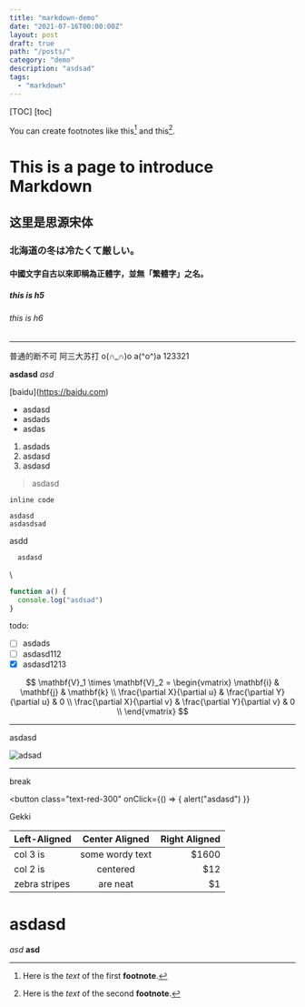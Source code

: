 ```yaml
---
title: "markdown-demo"
date: "2021-07-16T00:00:00Z"
layout: post
draft: true
path: "/posts/"
category: "demo"
description: "asdsad"
tags:
  - "markdown"
---
```


[TOC]
[toc]

You can create footnotes like this[^fn1] and this[^fn2].

# This is a page to introduce Markdown

## 这里是思源宋体

### <span class="text-red-300">北海道</span>の冬は冷たくて厳しい。

#### 中國文字自古以來即稱為正體字，並無「繁體字」之名。

##### this is h5

###### this is h6

---

普通的断不可
阿三大苏打
o(∩_∩)o
a(^o^)a
123321

**asdasd**
_asd_

\[baidu](https://baidu.com)

- asdasd
- asdads
- asdas

1. asdads
2. asdasd
3. asdasd

> asdasd

`inline code`

    asdasd
    asdasdsad

asdd

```bash
  asdasd
```

\

```javascript
function a() {
  console.log("asdsad")
}
```

todo:

- [ ] asdads
- [ ] asdasd112
- [x] asdasd1213

$$
\mathbf{V}_1 \times \mathbf{V}_2 =  \begin{vmatrix}
\mathbf{i} & \mathbf{j} & \mathbf{k} \\
\frac{\partial X}{\partial u} &  \frac{\partial Y}{\partial u} & 0 \\
\frac{\partial X}{\partial v} &  \frac{\partial Y}{\partial v} & 0 \\
\end{vmatrix}
$$

---

asdasd

![adsad](https://upload.wikimedia.org/wikipedia/commons/thumb/e/eb/Ash_Tree_-_geograph.org.uk_-_590710.jpg/220px-Ash_Tree_-_geograph.org.uk_-_590710.jpg)

---

break

<button
  class="text-red-300"
  onClick={() => {
    alert("asdasd")
  }}
>
  Gekki
</button>

| Left-Aligned  | Center Aligned  | Right Aligned |
| :------------ | :-------------: | ------------: |
| col 3 is      | some wordy text |         $1600 |
| col 2 is      |    centered     |           $12 |
| zebra stripes |    are neat     |            $1 |

[^fn1]: Here is the _text_ of the first **footnote**.
[^fn2]: Here is the _text_ of the second **footnote**.

<h1>asdasd</h1>
<em>asd</em>
<strong>asd</strong>
